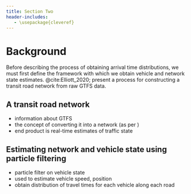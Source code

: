 ```yaml
---
title: Section Two
header-includes:
   - \usepackage{cleveref}
---
```


# Background

Before describing the process of obtaining arrival time distributions, we must first define the framework with which we obtain vehicle and network state estimates. @cite:Elliott_2020; present a process for constructing a transit road network from raw GTFS data.

## A transit road network

* information about GTFS
* the concept of converting it into a network (as per `\cite{Elliott_2020}`{=latex})
* end product is real-time estimates of traffic state

## Estimating network and vehicle state using particle filtering

* particle filter on vehicle state
* used to estimate vehicle speed, position
* obtain distribution of travel times for each vehicle along each road

